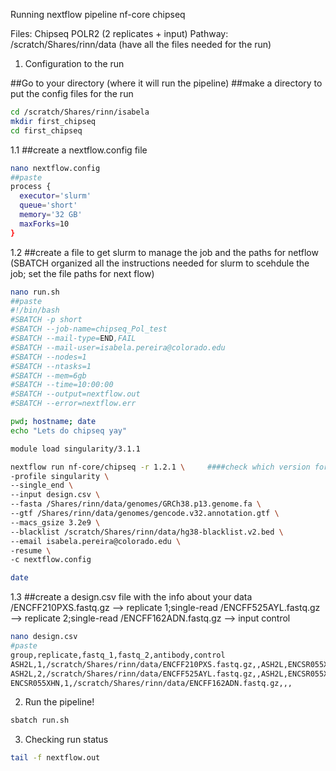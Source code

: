 Running nextflow pipeline nf-core chipseq

Files: Chipseq POLR2 (2 replicates + input)
Pathway: /scratch/Shares/rinn/data (have all the files needed for the run)

1. Configuration to the run

##Go to your directory (where it will run the pipeline)
##make a directory to put the config files for the run

```bash

cd /scratch/Shares/rinn/isabela
mkdir first_chipseq
cd first_chipseq
```

1.1 ##create a nextflow.config file

```bash
nano nextflow.config
##paste
process {
  executor='slurm'
  queue='short'
  memory='32 GB'
  maxForks=10
}
```

1.2 ##create a file to get slurm to manage the job and the paths for netflow 
(SBATCH organized all the instructions needed for slurm to scehdule the job; set the file paths for next flow)

```bash
nano run.sh
##paste
#!/bin/bash
#SBATCH -p short
#SBATCH --job-name=chipseq_Pol_test
#SBATCH --mail-type=END,FAIL
#SBATCH --mail-user=isabela.pereira@colorado.edu
#SBATCH --nodes=1
#SBATCH --ntasks=1
#SBATCH --mem=6gb
#SBATCH --time=10:00:00
#SBATCH --output=nextflow.out
#SBATCH --error=nextflow.err

pwd; hostname; date
echo "Lets do chipseq yay"

module load singularity/3.1.1

nextflow run nf-core/chipseq -r 1.2.1 \     ####check which version for nextflow current version####
-profile singularity \
--single_end \
--input design.csv \
--fasta /Shares/rinn/data/genomes/GRCh38.p13.genome.fa \
--gtf /Shares/rinn/data/genomes/gencode.v32.annotation.gtf \
--macs_gsize 3.2e9 \
--blacklist /scratch/Shares/rinn/data/hg38-blacklist.v2.bed \
--email isabela.pereira@colorado.edu \
-resume \
-c nextflow.config

date
```

1.3 ##create a design.csv file with the info about your data
/ENCFF210PXS.fastq.gz --> replicate 1;single-read
/ENCFF525AYL.fastq.gz --> replicate 2;single-read
/ENCFF162ADN.fastq.gz --> input control

```bash
nano design.csv
#paste
group,replicate,fastq_1,fastq_2,antibody,control
ASH2L,1,/scratch/Shares/rinn/data/ENCFF210PXS.fastq.gz,,ASH2L,ENCSR055XHN
ASH2L,2,/scratch/Shares/rinn/data/ENCFF525AYL.fastq.gz,,ASH2L,ENCSR055XHN
ENCSR055XHN,1,/scratch/Shares/rinn/data/ENCFF162ADN.fastq.gz,,,
```

2. Run the pipeline!

```bash
sbatch run.sh
```

3. Checking run status

```bash
tail -f nextflow.out
```
